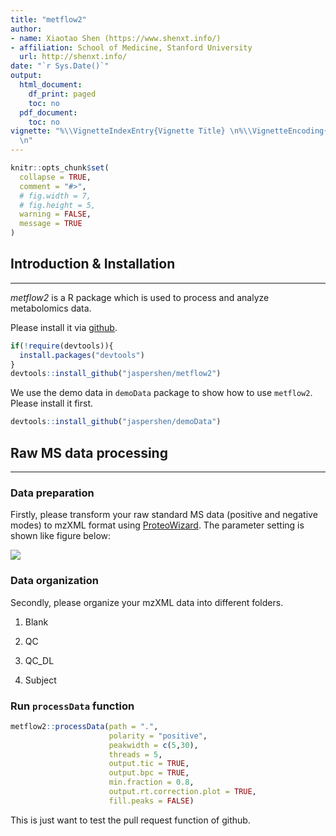 ```yaml
---
title: "metflow2"
author:
- name: Xiaotao Shen (https://www.shenxt.info/)
- affiliation: School of Medicine, Stanford University
  url: http://shenxt.info/
date: "`r Sys.Date()`"
output:
  html_document:
    df_print: paged
    toc: no
  pdf_document:
    toc: no
vignette: "%\\VignetteIndexEntry{Vignette Title} \n%\\VignetteEncoding{UTF-8}\n%\\VignetteEngine{knitr::rmarkdown}
  \n"
---
```


```r
knitr::opts_chunk$set(
  collapse = TRUE,
  comment = "#>",
  # fig.width = 7, 
  # fig.height = 5,
  warning = FALSE,
  message = TRUE
)
```

## **Introduction & Installation**
******************************************

*metflow2* is a R package which is used to process and analyze metabolomics data.


Please install it via [github](https://github.com/jaspershen/metflow2).

```r
if(!require(devtools)){
  install.packages("devtools")
}
devtools::install_github("jaspershen/metflow2")
```

We use the demo data in `demoData` package to show how to use `metflow2`. Please install it first.

```r
devtools::install_github("jaspershen/demoData")
```

## **Raw MS data processing**
******************************************

### **Data preparation**

Firstly, please transform your raw standard MS data (positive and negative modes) to mzXML format using [ProteoWizard](http://proteowizard.sourceforge.net/). The parameter setting is shown like figure below:

![](../man/figures/parameter_setting_MS_conventer.png)

### **Data organization**

Secondly, please organize your mzXML data into different folders. 

1. Blank

2. QC

3. QC_DL

4. Subject


### **Run `processData` function**


```r
metflow2::processData(path = ".", 
                      polarity = "positive", 
                      peakwidth = c(5,30), 
                      threads = 5, 
                      output.tic = TRUE,
                      output.bpc = TRUE, 
                      min.fraction = 0.8, 
                      output.rt.correction.plot = TRUE,
                      fill.peaks = FALSE)
```

This is just want to test the pull request function of github.